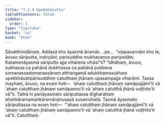 ```yaml
---
title: "7.1.4 Upekkhāsutta"
tableOfContents: false
sidebar:
  order: 5
type: "tipitaka"
basket: "su"
book: "khan"
---
```



<DynamicBreadcrumb />

<Division number="335" book="khan" bookNo="13" page="198">

<Paragraph number="1127" book="khan">
Sāvatthinidānaṃ. Addasā kho āyasmā ānando …pe…  “vippasannāni kho te, āvuso sāriputta, indriyāni; parisuddho mukhavaṇṇo pariyodāto. Katamenāyasmā sāriputto ajja vihārena vihāsī”ti?
</Paragraph>

<Paragraph number="1128" book="khan">
“Idhāhaṃ, āvuso, sukhassa ca pahānā dukkhassa ca pahānā pubbeva somanassadomanassānaṃ atthaṅgamā adukkhamasukhaṃ upekkhāsatipārisuddhiṃ catutthaṃ jhānaṃ upasampajja viharāmi. Tassa mayhaṃ, āvuso, na evaṃ hoti—  ‘ahaṃ catutthaṃ jhānaṃ samāpajjāmī’ti vā ‘ahaṃ catutthaṃ jhānaṃ samāpanno’ti vā ‘ahaṃ catutthā jhānā vuṭṭhito’ti vā”ti. Tathā hi panāyasmato sāriputtassa dīgharattaṃ ahaṅkāramamaṅkāramānānusayā susamūhatā. Tasmā āyasmato sāriputtassa na evaṃ hoti—  “‘ahaṃ catutthaṃ jhānaṃ samāpajjāmī’ti vā ‘ahaṃ catutthaṃ jhānaṃ samāpanno’ti vā ‘ahaṃ catutthā jhānā vuṭṭhito’ti vā”ti.

</Paragraph>
</Division>

<Paragraph number="1129" type="center" book="khan">
Catutthaṃ.
</Paragraph>